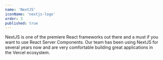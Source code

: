 ```yaml
---
name: 'NextJS'
iconName: 'nextjs-logo'
order: 3
published: true
---
```


NextJS is one of the premiere React frameworks out there and a must if you want to use React Server Components. Our team has been using NextJS for several years now and are very comfortable building great applications in the Vercel ecosystem.
